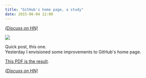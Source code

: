 ```yaml
---
title: "GitHub's home page, a study"
date: 2015-06-04 12:00
---
```



[_(Discuss on HN)_](https://news.ycombinator.com/item?id=9658297)

<UiFigureWithCaption>

![](../assets/images/posts/2015-06-04-github-home-redux/home.png)

</UiFigureWithCaption>

Quick post, this one.  
Yesterday I envisioned some improvements to GitHub's home page.

[This PDF is the result](/attachments/GitHub_Home-Trumbtta_version.pdf).

[_(Discuss on HN)_](https://news.ycombinator.com/item?id=9658297)
